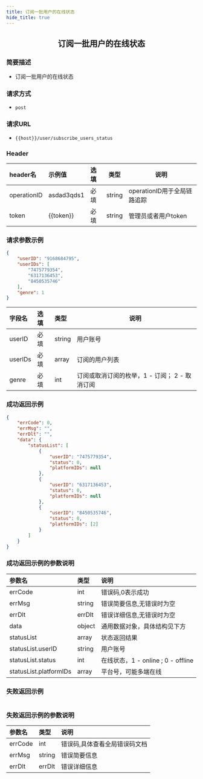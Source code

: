 ```yaml
---
title: 订阅一批用户的在线状态
hide_title: true
---
```


<center>

## 订阅一批用户的在线状态

</center>

### 简要描述
- 订阅一批用户的在线状态
### 请求方式
- `post` 
### 请求URL
- `{{host}}/user/subscribe_users_status` 


### Header
|header名|示例值|选填|类型|说明|
|:----    |:-------    |:--- |---|------      |
|operationID|asdad3qds1|必填|string|operationID用于全局链路追踪|
|token|{{token}}|必填|string|管理员或者用户token|


### 请求参数示例


```json
{
    "userID": "9168684795",
    "userIDs": [
        "7475779354",
        "6317136453",
        "8450535746"
    ],
    "genre": 1
}
```
|字段名|选填|类型|说明|
|:----    |:-------    |:--- |---|
|userID|必填|string|用户账号|
|userIDs|必填|array|订阅的用户列表|
|genre|必填|int|订阅或取消订阅的枚举，1 - 订阅； 2  - 取消订阅|
### 成功返回示例


```json
{
    "errCode": 0,
    "errMsg": "",
    "errDlt": "",
    "data": {
        "statusList": [
            {
                "userID": "7475779354",
                "status": 0,
                "platformIDs": null
            },
            {
                "userID": "6317136453",
                "status": 0,
                "platformIDs": null
            },
            {
                "userID": "8450535746",
                "status": 0,
                "platformIDs": [2]
            }
        ]
    }
}
```
### 成功返回示例的参数说明


|参数名|类型|说明|
|:----    |:-------    |:--- |
|errCode|int|错误码,0表示成功|
|errMsg|string|错误简要信息,无错误时为空|
|errDlt|errDlt|错误详细信息,无错误时为空|
|data|object|通用数据对象，具体结构见下方|
|statusList|array|状态返回结果|
|statusList.userID|string|用户账号|
|statusList.status|int|在线状态，1 - online ; 0 - offline|
|statusList.platformIDs|array|平台号，可能多端在线|
### 失败返回示例


```json

```
### 失败返回示例的参数说明


|参数名|类型|说明|
|:----    |:-------    |:--- |
|errCode|int|错误码,具体查看全局错误码文档|
|errMsg|string|错误简要信息|
|errDlt|errDlt|错误详细信息|
